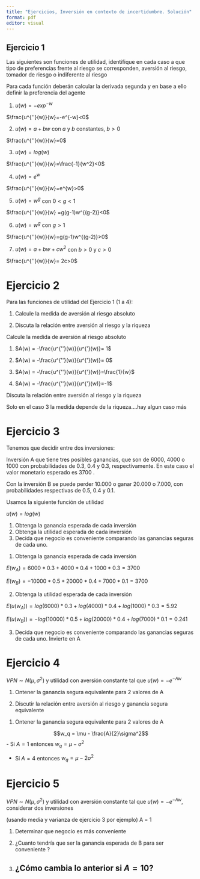 ```yaml
---
title: "Ejercicios, Inversión en contexto de incertidumbre. Solución"
format: pdf
editor: visual
---
```


## Ejercicio 1

Las siguientes son funciones de utilidad, identifique en cada caso a que tipo de preferencias frente al riesgo se corresponden, aversión al riesgo, tomador de riesgo o indiferente al riesgo

\textbf{Solución:}

Para cada función deberán calcular la derivada segunda y en base a ello definir la preferencia del agente

1.  $u(w)= -exp^{-w}$

$\frac{u^{''}(w)}{w}=-e^{-w}<0$ 

\textit{Averso al riesgo}

2.  $u(w) = a +bw$ con $a$ y $b$ constantes, $b>0$ 

$\frac{u^{''}(w)}{w}=0$

\textit{Indiferente al riesgo}

3.  $u(w) = log(w)$

$\frac{u^{''}(w)}{w}=\frac{-1}{w^2}<0$

\textit{Averso al riesgo}


4.  $u(w) = e ^{w}$

$\frac{u^{''}(w)}{w}=e^{w}>0$

\textit{Tomador de riesgo}

5.  $u(w) = w ^g$ con $0<g<1$

$\frac{u^{''}(w)}{w} =g(g-1)w^{(g-2)}<0$

\textit{Averso al riesgo}

6. $u(w) = w^g$ con $g>1$

$\frac{u^{''}(w)}{w}=g(g-1)w^{(g-2)}>0$

\textit{Tomador de riesgo}

7. $u(w) = a +bw +cw^2$ con $b>0$ y $c>0$

$\frac{u^{''}(w)}{w}= 2c>0$

\textit{Tomador de riesgo}
  
# Ejercicio 2

Para las funciones de utilidad del Ejercicio 1 (1 a 4):

1.  Calcule la medida de aversión al riesgo absoluto

2.  Discuta la relación entre aversión al riesgo y la riqueza

\textbf{Solución:}

Calcule la medida de aversión al riesgo absoluto
 
1. $A(w) = -\frac{u^{''}(w)}{u^{'}(w)}= 1$

2. $A(w) = -\frac{u^{''}(w)}{u^{'}(w)}= 0$

3. $A(w) = -\frac{u^{''}(w)}{u^{'}(w)}=\frac{1}{w}$

4. $A(w) = -\frac{u^{''}(w)}{u^{'}(w)}=-1$

Discuta la relación entre aversión al riesgo y la riqueza

Solo en el caso 3 la medida depende de la riqueza....hay algun caso más


# Ejercicio 3

Tenemos que decidir entre dos inversiones:

Inversión A que tiene tres posibles ganancias, que son de 6000, 4000 o 1000 con probabilidades de 0.3, 0.4 y 0.3, respectivamente. En este caso el valor monetario esperado es 3700  .

Con la inversión B se puede perder 10.000 o  ganar 20.000 o 7.000, con probabilidades respectivas de 0.5, 0.4 y 0.1.

Usamos la siguiente función de utilidad

 $u(w) =log(w)$
 
 
1. Obtenga la ganancia esperada de cada inversión
2. Obtenga la utilidad esperada de cada inversión
3. Decida que negocio es conveniente comparando las ganancias seguras de cada uno. 

\textbf{Solución:}

1. Obtenga la ganancia esperada de cada inversión

$E(w_A)=6000*0.3+4000*0.4+1000*0.3= 3700$

$E(w_B)= -10000*0.5+20000*0.4+7000*0.1= 3700$

2. Obtenga la utilidad esperada de cada inversión 

$E(u(w_A))= log(6000)*0.3+log(4000)*0.4+log(1000)*0.3= 5.92$

$E(u(w_B))=  -log(10000)*0.5+log(20000)*0.4+log(7000)*0.1= 0.241$


3. Decida que negocio es conveniente comparando las ganancias seguras de cada uno. Invierte en A

# Ejercicio 4 

$VPN \sim N(\mu, \sigma^2)$ y utilidad con aversión constante tal que $u(w) = -e^{-Aw}$

1. Ontener la ganancia segura equivalente para 2 valores de A

2. Discutir la relación entre aversión al riesgo y ganancia segura equivalente 

\textbf{Solución:}

1. Ontener la ganancia segura equivalente para 2 valores de A

$$w_q = \mu - \frac{A}{2}\sigma^2$$
- Si $A=1$ entonces $w_q = \mu-\sigma^2$

- Si $A=4$ entonces $w_q = \mu-2\sigma^2$



# Ejercicio 5 

$VPN \sim N(\mu, \sigma^2)$ y utilidad con aversión constante tal que $u(w) = -e^{-Aw}$, considerar dos inversiones 


(usando media y varianza de ejercicio 3 por ejemplo) 
A = 1 

1. Determinar que negocio es más conveniente 

2. ¿Cuanto tendría que ser la ganancia esperada de B para ser conveniente ? 

3. ¿Cómo cambia lo anterior si $A = 10$?
---
